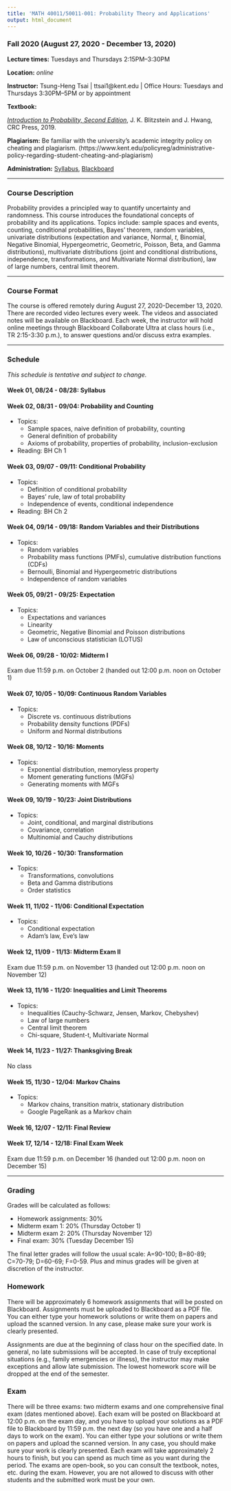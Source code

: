 ```yaml
---
title: 'MATH 40011/50011-001: Probability Theory and Applications'
output: html_document
---
```


### Fall 2020 (August 27, 2020 - December 13, 2020)

__Lecture times:__ Tuesdays and Thursdays 2:15PM--3:30PM

__Location:__ _online_

__Instructor:__ Tsung-Heng Tsai | ttsai1@kent.edu | Office Hours: Tuesdays and Thursdays 3:30PM--5PM or by appointment

__Textbook:__ 

[_Introduction to Probability, Second Edition_](http://probabilitybook.net/), J. K. Blitzstein and J. Hwang, CRC Press, 2019. 

__Plagiarism:__ Be familiar with the university's academic integrity policy on cheating and plagiarism. (https://www.kent.edu/policyreg/administrative-policy-regarding-student-cheating-and-plagiarism)

__Administration:__ [Syllabus](prob-F20-syllabus.pdf), [Blackboard](https://learn.kent.edu/)

---

### Course Description

Probability provides a principled way to quantify uncertainty and randomness. This course introduces the foundational concepts of probability and its applications. Topics include: sample spaces and events, counting, conditional probabilities, Bayes' theorem, random variables, univariate distributions (expectation and variance, Normal, $t$, Binomial, Negative Binomial, Hypergeometric, Geometric, Poisson, Beta, and Gamma distributions), multivariate distributions (joint and conditional distributions, independence, transformations, and Multivariate Normal distribution), law of large numbers, central limit theorem.

---

### Course Format

The course is offered remotely during August 27, 2020-December 13, 2020. There are recorded video lectures every week. The videos and associated notes will be available on Blackboard. Each week, the instructor will hold online meetings through Blackboard Collaborate Ultra at class hours (i.e., TR 2:15-3:30 p.m.), to answer questions and/or discuss extra examples. 

---

### Schedule 
_This schedule is tentative and subject to change._

#### Week 01, 08/24 - 08/28: Syllabus

#### Week 02, 08/31 - 09/04: Probability and Counting

* Topics:
    + Sample spaces, naive definition of probability, counting
    + General definition of probability
    + Axioms of probability, properties of probability, inclusion-exclusion
* Reading: BH Ch 1

#### Week 03, 09/07 - 09/11: Conditional Probability

* Topics:
    + Definition of conditional probability
    + Bayes' rule, law of total probability
    + Independence of events, conditional independence
* Reading: BH Ch 2

#### Week 04, 09/14 - 09/18: Random Variables and their Distributions

* Topics:
    + Random variables
    + Probability mass functions (PMFs), cumulative distribution functions (CDFs)
    + Bernoulli, Binomial and Hypergeometric distributions
    + Independence of random variables

#### Week 05, 09/21 - 09/25: Expectation

* Topics:
    + Expectations and variances
    + Linearity
    + Geometric, Negative Binomial and Poisson distributions 
    + Law of unconscious statistician (LOTUS)

#### Week 06, 09/28 - 10/02: Midterm I

Exam due 11:59 p.m. on October 2 (handed out 12:00 p.m. noon on October 1)

#### Week 07, 10/05 - 10/09: Continuous Random Variables

* Topics:
    + Discrete vs. continuous distributions 
    + Probability density functions (PDFs) 
    + Uniform and Normal distributions
    
#### Week 08, 10/12 - 10/16: Moments

* Topics:
    + Exponential distribution, memoryless property 
    + Moment generating functions (MGFs)
    + Generating moments with MGFs

#### Week 09, 10/19 - 10/23: Joint Distributions

* Topics:
    + Joint, conditional, and marginal distributions 
    + Covariance, correlation
    + Multinomial and Cauchy distributions

#### Week 10, 10/26 - 10/30: Transformation

* Topics:
    + Transformations, convolutions 
    + Beta and Gamma distributions 
    + Order statistics

#### Week 11, 11/02 - 11/06: Conditional Expectation

* Topics:
    + Conditional expectation
    + Adam’s law, Eve’s law

#### Week 12, 11/09 - 11/13: Midterm Exam II

Exam due 11:59 p.m. on November 13 (handed out 12:00 p.m. noon on November 12)

#### Week 13, 11/16 - 11/20: Inequalities and Limit Theorems

* Topics:
    + Inequalities (Cauchy-Schwarz, Jensen, Markov, Chebyshev) 
    + Law of large numbers
    + Central limit theorem
    + Chi-square, Student-t, Multivariate Normal

#### Week 14, 11/23 - 11/27: Thanksgiving Break

No class

#### Week 15, 11/30 - 12/04: Markov Chains

* Topics:
    + Markov chains, transition matrix, stationary distribution
    + Google PageRank as a Markov chain 

#### Week 16, 12/07 - 12/11: Final Review

#### Week 17, 12/14 - 12/18: Final Exam Week

Exam due 11:59 p.m. on December 16 (handed out 12:00 p.m. noon on December 15)

---

### Grading

Grades will be calculated as follows:

* Homework assignments: 30%
* Midterm exam 1: 20% (Thursday October 1) 
* Midterm exam 2: 20% (Thursday November 12) 
* Final exam: 30% (Tuesday December 15) 

The final letter grades will follow the usual scale: A=90-100; B=80-89; C=70-79; D=60-69; F=0-59. Plus and minus grades will be given at discretion of the instructor.

### Homework

There will be approximately 6 homework assignments that will be posted on Blackboard. Assignments must be uploaded to Blackboard as a PDF file. You can either type your homework solutions or write them on papers and upload the scanned version. In any case, please make sure your work is clearly presented.

Assignments are due at the beginning of class hour on the specified date. In general, no late submissions will be accepted. In case of truly exceptional situations (e.g., family emergencies or illness), the instructor may make exceptions and allow late submission. The lowest homework score will be dropped at the end of the semester. 

### Exam

There will be three exams: two midterm exams and one comprehensive final exam (dates mentioned above).  Each exam will be posted on Blackboard at 12:00 p.m. on the exam day, and you have to upload your solutions as a PDF file to Blackboard by 11:59 p.m. the next day (so you have one and a half days to work on the exam). You can either type your solutions or write them on papers and upload the scanned version. In any case, you should make sure your work is clearly presented. Each exam will take approximately 2 hours to finish, but you can spend as much time as you want during the period. The exams are open-book, so you can consult the textbook, notes, etc. during the exam. However, you are not allowed to discuss with other students and the submitted work must be your own. 
